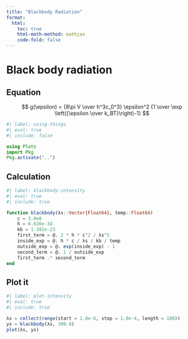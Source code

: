 ```yaml
---
title: "Blackbody Radiation"
format:
  html:
    toc: true
    html-math-method: mathjax
    code-fold: false
---
```


# Black body radiation

## Equation

$$ g(\epsilon) = {8\pi V \over h^3c_0^3} \epsilon^2 {1 \over \exp \left({\epsilon \over k_BT}\right)-1} $$

```julia
#| label: using-things
#| eval: true
#| include: false

using Plots
import Pkg
Pkg.activate("..")
```

## Calculation

```julia
#| label: blackbody-intensity
#| eval: true
#| include: true

function blackbody(λs::Vector{Float64}, temp::Float64)
    c = 3.0e8
    h = 6.626e-34
    kb = 1.381e-23
    first_term = @. 2 * h * c^2 / λs^5
    inside_exp = @. h * c / λs / kb / temp
    outside_exp = @. exp(inside_exp) - 1
    second_term = @. 1 / outside_exp
    first_term .* second_term
end
```

## Plot it

```julia
#| label: plot-intensity
#| eval: true
#| include: true

λs = collect(range(start = 1.0e-6, stop = 1.0e-4, length = 100))
ys = blackbody(λs, 300.0)
plot(λs, ys)
```
